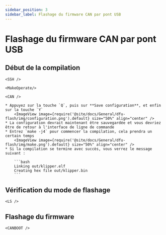 ```yaml
---
sidebar_position: 3
sidebar_label: Flashage du firmware CAN par pont USB
---
```




# Flashage du firmware CAN par pont USB

## Début de la compilation

    <SSH />

    <MakeOperate/>

    <CAN />

    * Appuyez sur la touche `Q`, puis sur **Save configuration**, et enfin sur la touche `Y`
        <ImageView image={require('@site/docs/General/dfu-flash/img/configuration.png').default} size="50%" align="center" />
    * La configuration devrait maintenant être sauvegardée et vous devriez être de retour à l'interface de ligne de commande
    * Entrez `make -j4` pour commencer la compilation, cela prendra un certain temps
        <ImageView image={require('@site/docs/General/dfu-flash/img/make.png').default} size="50%" align="center" />
    * Si la compilation se termine avec succès, vous verrez le message suivant :

        ```bash
        Linking out/klipper.elf
        Creating hex file out/klipper.bin
        ```
## Vérification du mode de flashage

    <LS />

## Flashage du firmware

    <CANBOOT />